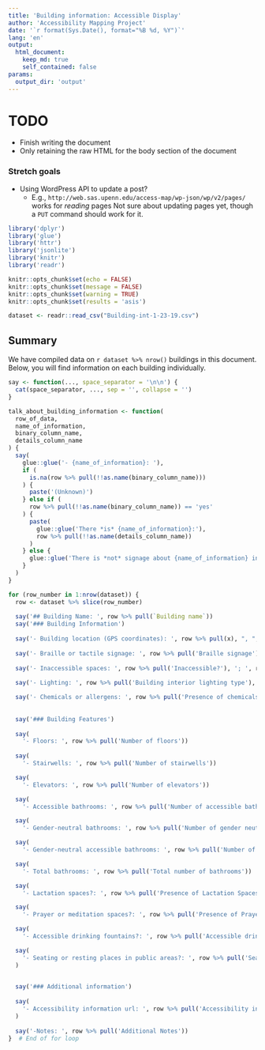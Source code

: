 ```yaml
---
title: 'Building information: Accessible Display'
author: 'Accessibility Mapping Project'
date: '`r format(Sys.Date(), format="%B %d, %Y")`'
lang: 'en'
output: 
  html_document:
    keep_md: true
    self_contained: false
params: 
  output_dir: 'output'
---
```


<!-- This can be viewed, e.g., at 
https://rawgit.com/publicus/upenn-accessible-spaces-dynamic-report/master/Example.html
-->

# TODO

- Finish writing the document
- Only retaining the raw HTML for the body section of the document

### Stretch goals

- Using WordPress API to update a post?
  - E.g., `http://web.sas.upenn.edu/access-map/wp-json/wp/v2/pages/` works for *reading* pages Not sure about updating pages yet, though a `PUT` command should work for it.

```r
library('dplyr')
library('glue')
library('httr')
library('jsonlite')
library('knitr')
library('readr')

knitr::opts_chunk$set(echo = FALSE)
knitr::opts_chunk$set(message = FALSE)
knitr::opts_chunk$set(warning = TRUE)
knitr::opts_chunk$set(results = 'asis')
```

```r
dataset <- readr::read_csv("Building-int-1-23-19.csv")
```

## Summary

We have compiled data on `r dataset %>% nrow()` buildings in this document. Below, you will find information on each building individually.


```r
say <- function(..., space_separator = '\n\n') {
  cat(space_separator, ..., sep = '', collapse = '')
}

talk_about_building_information <- function(
  row_of_data,
  name_of_information,
  binary_column_name,
  details_column_name
) {
  say(
    glue::glue('- {name_of_information}: '),
    if (
      is.na(row %>% pull(!!as.name(binary_column_name)))
    ) {
      paste('(Unknown)')
    } else if (
      row %>% pull(!!as.name(binary_column_name)) == 'yes'
    ) {
      paste(
        glue::glue('There *is* {name_of_information}:'),
        row %>% pull(!!as.name(details_column_name))
      )
    } else {
      glue::glue('There is *not* signage about {name_of_information} in this building.')
    }
  )
}

for (row_number in 1:nrow(dataset)) {
  row <- dataset %>% slice(row_number)
  
  say('## Building Name: ', row %>% pull(`Building name`))
  say('### Building Information')
  
  say('- Building location (GPS coordinates): ', row %>% pull(x), ", ", row %>% pull(y))
  
  say('- Braille or tactile signage: ', row %>% pull('Braille signage'), '; ', row %>% pull('Braille notes'))
  
  say('- Inaccessible spaces: ', row %>% pull('Inaccessible?'), '; ', row %>% pull('Inaccessibility notes'))
  
  say('- Lighting: ', row %>% pull('Building interior lighting type'), '; ', row %>% pull('Lighting notes'))

  say('- Chemicals or allergens: ', row %>% pull('Presence of chemicals/odors/ allergens'), '; ', row %>% pull('Chemicals/ odors/ allergens notes'))
  
  
  say('### Building Features')
  
  say(
    '- Floors: ', row %>% pull('Number of floors'))
  
  say(
    '- Stairwells: ', row %>% pull('Number of stairwells'))  

  say(
    '- Elevators: ', row %>% pull('Number of elevators'))

  say(
    '- Accessible bathrooms: ', row %>% pull('Number of accessible bathrooms'))

  say(
    '- Gender-neutral bathrooms: ', row %>% pull('Number of gender neutral bathrooms'))

  say(
    '- Gender-neutral accessible bathrooms: ', row %>% pull('Number of gender neutral accessible bathrooms'))

  say(
    '- Total bathrooms: ', row %>% pull('Total number of bathrooms'))

  say(
    '- Lactation spaces?: ', row %>% pull('Presence of Lactation Spaces'))

  say(
    '- Prayer or meditation spaces?: ', row %>% pull('Presence of Prayer Spaces'))

  say(
    '- Accessible drinking fountains?: ', row %>% pull('Accessible drinking fountains'))

  say(
    '- Seating or resting places in public areas?: ', row %>% pull('Seating/resting places in the main areas')
  ) 

  
  say('### Additional information')
  
  say(
    '- Accessibility information url: ', row %>% pull('Accessibility information links')
  )
  
  say('-Notes: ', row %>% pull('Additional Notes'))
}  # End of for loop
```
